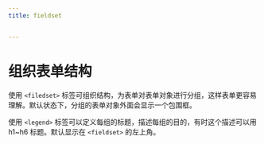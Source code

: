 ```yaml
---
title: fieldset


---
```


# 组织表单结构

使用 `<filedset>` 标签可组织结构，为表单对表单对象进行分组，这样表单更容易理解。默认状态下，分组的表单对象外面会显示一个包围框。

使用 `<legend>` 标签可以定义每组的标题，描述每组的目的，有时这个描述可以用 h1~h6 标题。默认显示在 `<fieldset>` 的左上角。

            